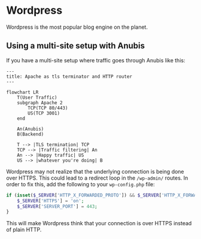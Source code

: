 # Wordpress

Wordpress is the most popular blog engine on the planet.

## Using a multi-site setup with Anubis

If you have a multi-site setup where traffic goes through Anubis like this:

```mermaid
---
title: Apache as tls terminator and HTTP router
---

flowchart LR
    T(User Traffic)
    subgraph Apache 2
        TCP(TCP 80/443)
        US(TCP 3001)
    end

    An(Anubis)
    B(Backend)

    T --> |TLS termination| TCP
    TCP --> |Traffic filtering| An
    An --> |Happy traffic| US
    US --> |whatever you're doing| B
```

Wordpress may not realize that the underlying connection is being done over HTTPS. This could lead to a redirect loop in the `/wp-admin/` routes. In order to fix this, add the following to your `wp-config.php` file:

```php
if (isset($_SERVER['HTTP_X_FORWARDED_PROTO']) && $_SERVER['HTTP_X_FORWARDED_PROTO'] === 'https') {
    $_SERVER['HTTPS'] = 'on';
    $_SERVER['SERVER_PORT'] = 443;
}
```

This will make Wordpress think that your connection is over HTTPS instead of plain HTTP.
